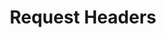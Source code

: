 ---
id: "express_med_002"
questionType: "MULTIPLE_CHOICE"
title: "Request Headers"
description: "How can you access the 'User-Agent' header in Express?"
difficulty: "MEDIUM"
category: "Express"
options:
  - "req.headers['User-Agent']"
  - "req.get('User-Agent')"
  - "req.header('User-Agent')"
  - "All of the above"
correctAnswer: 3
---